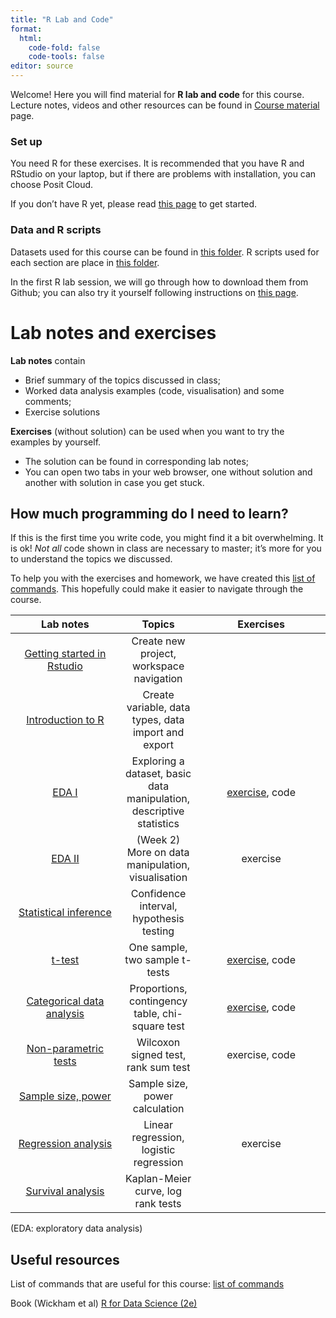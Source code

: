 ```yaml
---
title: "R Lab and Code"
format: 
  html:
    code-fold: false
    code-tools: false
editor: source
---
```


Welcome! Here you will find material for **R lab and code** for this course. Lecture notes, videos and other resources can be found in [Course material](https://ocbe-uio.github.io/teaching_mf9130e/course_material/course_material_overview.html) page.

### Set up 

You need R for these exercises. It is recommended that you have R and RStudio on your laptop, but if there are problems with installation, you can choose Posit Cloud. 

If you don't have R yet, please read [this page](https://ocbe-uio.github.io/teaching_mf9130e/get_started/get_started.html) to get started.

### Data and R scripts

Datasets used for this course can be found in [this folder](https://github.com/ocbe-uio/teaching_mf9130e/tree/main/lab/data). R scripts used for each section are place in [this folder](https://github.com/ocbe-uio/teaching_mf9130e/tree/main/lab/code). 

In the first R lab session, we will go through how to download them from Github; you can also try it yourself following instructions on [this page](https://ocbe-uio.github.io/teaching_mf9130e/get_started/get_started.html).



# Lab notes and exercises

**Lab notes** contain 

* Brief summary of the topics discussed in class;
* Worked data analysis examples (code, visualisation) and some comments;
* Exercise solutions


**Exercises** (without solution) can be used when you want to try the examples by yourself. 

* The solution can be found in corresponding lab notes;
* You can open two tabs in your web browser, one without solution and another with solution in case you get stuck.



::: {.callout-tip}

# How much programming do I need to learn?

If this is the first time you write code, you might find it a bit overwhelming. It is ok! *Not all* code shown in class are necessary to master; it's more for you to understand the topics we discussed. 

To help you with the exercises and homework, we have created this [list of commands](list_of_commands.qmd). This hopefully could make it easier to navigate through the course. 
:::





| Lab notes   |  Topics             | Exercises |
|:---------------:|:----------:|:------------------:|
| [Getting started in Rstudio](lab_intro_rstudio.qmd) | Create new project, workspace navigation  |  |
| [Introduction to R](lab_intro_r.qmd) | Create variable, data types, data import and export  |  |
| [EDA I](lab_eda_part1.qmd) | Exploring a dataset, basic data manipulation, descriptive statistics | [exercise](ex_eda_part1.qmd), code |
| [EDA II](lab_eda_part2.qmd)| (Week 2) More on data manipulation, visualisation| exercise |
| [Statistical inference](lab_inf_ci.qmd)| Confidence interval, hypothesis testing | |
| [t-test](lab_ttest.qmd)| One sample, two sample t-tests | [exercise](ex_ttest.qmd), code |
| [Categorical data analysis](lab_categorical.qmd)| Proportions, contingency table, chi-square test | [exercise](ex_categorical.qmd), code|
| [Non-parametric tests](lab_nonpara.qmd)|Wilcoxon signed test, rank sum test | exercise, code|
| [Sample size, power](lab_samplesize.qmd)| Sample size, power calculation | |
| [Regression analysis](lab_regression.qmd)| Linear regression, logistic regression | exercise|
| [Survival analysis](lab_survival.qmd)|Kaplan-Meier curve, log rank tests | |

(EDA: exploratory data analysis)

## Useful resources 

List of commands that are useful for this course: [list of commands](list_of_commands.qmd)

Book (Wickham et al) [R for Data Science (2e)](https://r4ds.hadley.nz)


